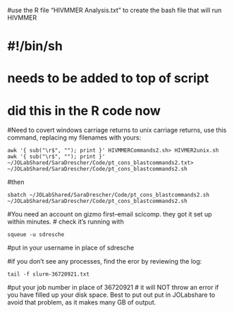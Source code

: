 #use  the R file "HIVMMER Analysis.txt" to create the bash file that will run HIVMMER




#   #!/bin/sh
#   needs to be added to top of script
#   did this in the R code now

#Need to covert windows carriage returns to unix carriage returns, use this command, replacing my filenames with yours:

```
awk '{ sub("\r$", ""); print }' HIVMMERCommands2.sh> HIVMER2unix.sh
awk '{ sub("\r$", ""); print }' ~/JOLabShared/SaraDrescher/Code/pt_cons_blastcommands2.txt> ~/JOLabShared/SaraDrescher/Code/pt_cons_blastcommands2.sh
```

#then
``` 
sbatch ~/JOLabShared/SaraDrescher/Code/pt_cons_blastcommands2.sh
~/JOLabShared/SaraDrescher/Code/pt_cons_blastcommands2.sh

```

#You need an account on gizmo first--email scicomp. they got it set up within minutes.
# check it's running with
```
squeue -u sdresche
```
#put in your username in place of sdresche

#if you don't see any processes, find the eror by reviewing the log:
```
tail -f slurm-36720921.txt
```
#put your job number in place of 36720921
# it will NOT throw an error if you have filled up your disk space. Best to put out put in JOLabshare to avoid that problem, as it makes many GB of output.



